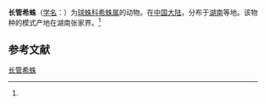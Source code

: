 {{Speciesbox
| name = 长管希蛛
| status = 
| status_system = 
| image = 
| genus = Achaearanea
| species = longiducta
| authority = (Zhu, 1998)<ref name='id12952'>{{cite web| url =http://www.bioinfo.cn/db05/BjdwSpecies.php?action=view&id=12952| title =长管希蛛| work =《中国动物物种编目数据库》| publisher =中国科学院微生物研究所| author =中国科学院动物研究所| accessdate =2009-04-28| deadurl =yes| archiveurl =https://web.archive.org/web/20160305014132/http://www.bioinfo.cn/db05/BjdwSpecies.php?action=view&id=12952| archivedate =2016-03-05}}</ref>
}}

'''长管希蛛'''（[[学名|学名]]：{{lang|la|''Achaearanea longiducta''}}）为[[球蛛科|球蛛科]][[希蛛属|希蛛属]]的动物。在[[中国大陆|中国大陆]]，分布于[[湖南|湖南]]等地。该物种的模式产地在湖南张家界。<ref name='id12952'/>

== 参考文献 ==
{{reflist}}

{{Wikispecies|Achaearanea longiducta}}

[[Category:希蛛属|长管希蛛]]


{{蜘蛛小作品}}